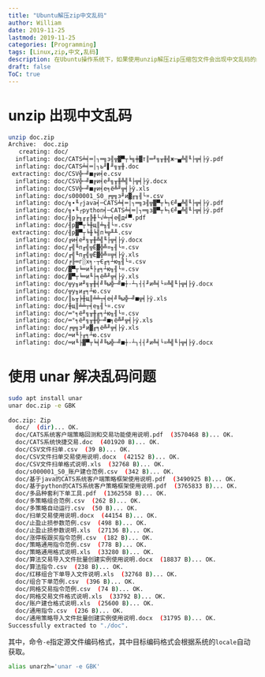```yaml
---
title: "Ubuntu解压zip中文乱码"
author: William
date: 2019-11-25
lastmod: 2019-11-25
categories: [Programming]
tags: [Linux,zip,中文,乱码]
description: 在Ubuntu操作系统下，如果使用unzip解压zip压缩包文件会出现中文乱码的问题。解决方法是使用unar使得其能够根据系统的编码自动转换。
draft: false
ToC: true
---
```


# unzip 出现中文乱码

```bash
unzip doc.zip                                                                         [14:45:55]
Archive:  doc.zip
   creating: doc/
  inflating: doc/CATS╧╡═│┐═╗з╢╦▓▀┬╘╗╪▓т║═╜╗╥╫╣ж─▄╩╣╙├╦╡├ў.pdf  
  inflating: doc/CATS╧╡═│┐ь╜▌╜╗╥╫.doc  
 extracting: doc/CSV╬─╝■╔и╡е.csv  
  inflating: doc/CSV╬─╝■╔и╡е╜╗╥╫╩╣╙├╦╡├ў.docx  
  inflating: doc/CSV╬─╝■╔и╡е╕ё╩╜╦╡├ў.xls  
  inflating: doc/s000001_S0_╒╦╗з╜и▓╓╖╢└¤.csv  
  inflating: doc/╗∙╙┌java╡─CATS╧╡═│┐═╗з╢╦▓▀┬╘┐Є╝▄╩╣╙├╦╡├ў.pdf  
  inflating: doc/╗∙╙┌python╡─CATS╧╡═│┐═╗з▓▀┬╘┐Є╝▄╩╣╙├╦╡├ў.pdf  
  inflating: doc/╢р╞╖╓╓╠╫└√╧┬╡е╣д╛▀.pdf  
  inflating: doc/╢р▓▀┬╘╫щ║╧╖╢└¤.csv  
 extracting: doc/╢р▓▀┬╘╫╘╢п╘╦╨╨.csv  
  inflating: doc/╔и╡е╜╗╥╫╩╣╙├╦╡├ў.docx  
  inflating: doc/╓╣╙п╓╣╦Ё▓╬╩¤╖╢└¤.csv  
  inflating: doc/╓╣╙п╓╣╦Ё▓╬╩¤╦╡├ў.xls  
  inflating: doc/╒╟═г░х╕·┬Є╓╕┴ю╖╢└¤.csv  
  inflating: doc/▓▀┬╘═и╙├╓╕┴ю╖╢└¤.csv  
  inflating: doc/▓▀┬╘═и╙├╕ё╩╜╦╡├ў.xls  
  inflating: doc/╦у╖и╜╗╥╫╡╝╚ы╬─╝■┼·┴┐┤┤╜и╩╡└¤╩╣╙├╦╡├ў.docx  
  inflating: doc/╦у╖и╓╕┴ю.csv  
  inflating: doc/║ь╥╞╫щ║╧╧┬╡е╡╝╚ы╬─╝■╦╡├ў.xls  
  inflating: doc/╫щ║╧╧┬╡е╖╢└¤.csv  
  inflating: doc/═°╕ё╜╗╥╫╓╕┴ю╖╢└¤.csv  
  inflating: doc/═°╕ё╜╗╥╫╬─╝■╕ё╩╜╦╡├ў.xls  
  inflating: doc/╒╦╗з╜и▓╓╕ё╩╜╦╡├ў.xls  
  inflating: doc/═и╙├╓╕┴ю.csv  
  inflating: doc/═и╙├▓▀┬╘╡╝╚ы╬─╝■┼·┴┐┤┤╜и╩╡└¤╩╣╙├╦╡├ў.docx
```

# 使用 unar 解决乱码问题

```bash
sudo apt install unar
unar doc.zip -e GBK
                                                                             [14:46:02]
doc.zip: Zip
  doc/  (dir)... OK.
  doc/CATS系统客户端策略回测和交易功能使用说明.pdf  (3570468 B)... OK.
  doc/CATS系统快捷交易.doc  (401920 B)... OK.
  doc/CSV文件扫单.csv  (39 B)... OK.
  doc/CSV文件扫单交易使用说明.docx  (42152 B)... OK.
  doc/CSV文件扫单格式说明.xls  (32768 B)... OK.
  doc/s000001_S0_账户建仓范例.csv  (342 B)... OK.
  doc/基于java的CATS系统客户端策略框架使用说明.pdf  (3490925 B)... OK.
  doc/基于python的CATS系统客户策略框架使用说明.pdf  (3765833 B)... OK.
  doc/多品种套利下单工具.pdf  (1362558 B)... OK.
  doc/多策略组合范例.csv  (262 B)... OK.
  doc/多策略自动运行.csv  (50 B)... OK.
  doc/扫单交易使用说明.docx  (44154 B)... OK.
  doc/止盈止损参数范例.csv  (498 B)... OK.
  doc/止盈止损参数说明.xls  (27136 B)... OK.
  doc/涨停板跟买指令范例.csv  (182 B)... OK.
  doc/策略通用指令范例.csv  (778 B)... OK.
  doc/策略通用格式说明.xls  (33280 B)... OK.
  doc/算法交易导入文件批量创建实例使用说明.docx  (18837 B)... OK.
  doc/算法指令.csv  (238 B)... OK.
  doc/红移组合下单导入文件说明.xls  (32768 B)... OK.
  doc/组合下单范例.csv  (396 B)... OK.
  doc/网格交易指令范例.csv  (74 B)... OK.
  doc/网格交易文件格式说明.xls  (33792 B)... OK.
  doc/账户建仓格式说明.xls  (25600 B)... OK.
  doc/通用指令.csv  (236 B)... OK.
  doc/通用策略导入文件批量创建实例使用说明.docx  (31795 B)... OK.
Successfully extracted to "./doc".
```

其中，命令`-e`指定源文件编码格式，其中目标编码格式会根据系统的`locale`自动获取。

```bash
alias unarzh='unar -e GBK'
```

